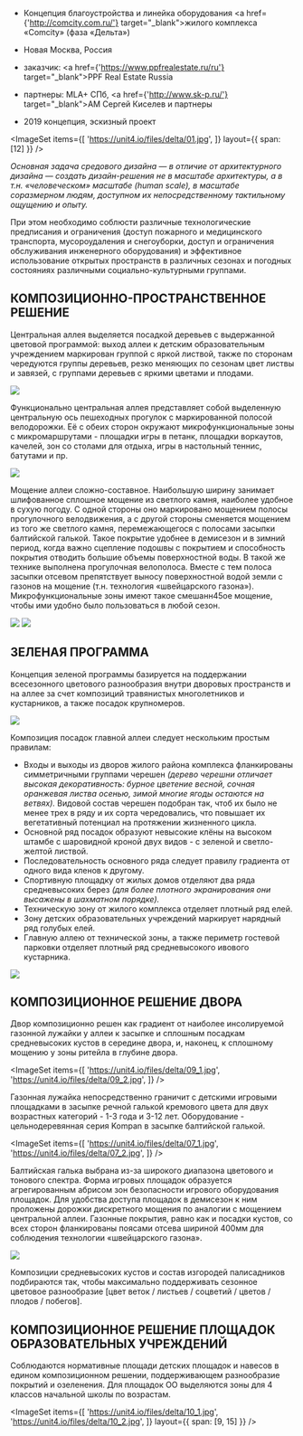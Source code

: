 
<Title>БЛАГОУСТРОЙСТВО ЖИЛОГО КОМПЛЕКСА COMCITY</Title>


- Концепция благоустройства и линейка оборудования
  <a href={'http://comcity.com.ru/'} target="_blank">жилого комплекса «Comcity»</a> (фаза «Дельта»)
- Новая Москва, Россия


- заказчик: <a href={'https://www.ppfrealestate.ru/ru'} target="_blank">PPF Real Estate Russia</a>
- партнеры: MLA+ СПб, <a href={'http://www.sk-p.ru/'} target="_blank">АМ Сергей Киселев и партнеры</a>


- 2019 концепция, эскизный проект

<ImageSet
    items={[
        'https://unit4.io/files/delta/01.jpg',
    ]}
    layout={{
        span: [12]
    }}
/>

_Основная задача средового дизайна — в отличие от архитектурного дизайна — создать
дизайн-решения не в масштабе архитектуры, а в т.н. «человеческом» масштабе (human scale),
в масштабе соразмерном людям, доступном их непосредственному тактильному ощущению и опыту._

При этом необходимо соблюсти различные технологические предписания и ограничения
(доступ пожарного и медицинского транспорта, мусороудаления и снегоуборки, доступ и
ограничения обслуживания инженерного оборудования) и эффективное использование
открытых пространств в различных сезонах и погодных состояниях различными
социально-культурными группами. 

## КОМПОЗИЦИОННО-ПРОСТРАНСТВЕННОЕ РЕШЕНИЕ

Центральная аллея выделяется посадкой деревьев с выдержанной цветовой программой:
выход аллеи к детским образовательным учреждением маркирован группой с яркой листвой,
также по сторонам чередуются группы деревьев, резко меняющих по сезонам цвет листвы и завязей,
с группами деревьев с яркими цветами и плодами.

<Image src='https://unit4.io/files/delta/03.jpg'/>        
            

Функционально центральная аллея представляет собой выделенную центральную ось пешеходных
прогулок с маркированной полосой велодорожки.
Её с обеих сторон окружают микрофункциональные зоны с микромаршрутами - площадки игры в петанк,
площадки воркаутов, качелей, зон со столами для отдыха, игры в настольный теннис, батутами и пр.

<Image src='https://unit4.io/files/delta/11.jpg'/>

Мощение аллеи сложно-составное. Наибольшую ширину занимает шлифованное сплошное мощение
из светлого камня, наиболее удобное в сухую погоду.
С одной стороны оно маркировано мощением полосы прогулочного велодвижения,
а с другой стороны сменяется мощением из того же светлого камня, перемежающегося
с полосами засыпки балтийской галькой. Такое покрытие удобнее в демисезон и в зимний период,
когда важно сцепление подошвы с покрытием и способность покрытия отводить большие объемы
поверхностной воды. В такой же технике выполнена прогулочная велополоса.
Вместе с тем полоса засыпки отсевом препятствует выносу поверхностной водой земли
с газонов на мощение (т.н. технология «швейцарского газона»).
Микрофункциональные зоны имеют такое смешанн45ое мощение,
чтобы ими удобно было пользоваться в любой сезон.

<Image src='https://unit4.io/files/delta/02.jpg'/>
<Image src='https://unit4.io/files/delta/04.jpg'/> 


## ЗЕЛЕНАЯ ПРОГРАММА

Концепция зеленой программы базируется на поддержании всесезонного цветового разнообразия внутри
дворовых пространств и на аллее за счет композиций травянистых многолетников и кустарников,
а также посадок крупномеров.

<Image src='https://unit4.io/files/delta/06.jpg'/>

Композиция посадок главной аллеи следует нескольким простым правилам:
- Входы и выходы из дворов жилого района комплекса фланкированы симметричными группами черешен
  _(дерево черешни отличает высокая декоративность: бурное цветение весной,
  сочная оранжевая листва осенью, зимой многие ягоды остаются на ветвях)._
  Видовой состав черешен подобран так, чтоб их было не менее трех в ряду и их сорта чередовались,
  что повышает их вегетативный потенциал на протяжении жизненного цикла.
- Основной ряд посадок образуют невысокие клёны на высоком штамбе с шаровидной кроной
  двух видов - с зеленой и светло-желтой листвой.
- Последовательность основного ряда следует правилу градиента от одного вида кленов к другому.
- Спортивную площадку от жилых домов отделяют два ряда средневысоких берез
  _(для более плотного экранирования они высажены в шахматном порядке)._
- Техническую зону от жилого комплекса отделяет плотный ряд елей.
- Зону детских образовательных учреждений маркирует нарядный ряд голубых елей.
- Главную аллею от технической зоны, а также периметр гостевой парковки отделяет
  плотный ряд средневысокого ивового кустарника.

<Image src='https://unit4.io/files/delta/05.jpg'/>

## КОМПОЗИЦИОННОЕ РЕШЕНИЕ ДВОРА

Двор композиционно решен как градиент от наиболее инсолируемой газонной лужайки у аллеи
к засыпке и сплошным посадкам средневысоких кустов в середине двора, и, наконец,
к сплошному мощению у зоны ритейла в глубине двора.

<ImageSet
    items={[
        'https://unit4.io/files/delta/09_1.jpg',
        'https://unit4.io/files/delta/09_2.jpg',
    ]}
/>


Газонная лужайка непосредственно граничит с детскими игровыми площадками
в засыпке речной галькой кремового цвета для двух возрастных категорий - 1-3 года и 3-12 лет.
Оборудование - цельнодеревянная серия Kompan в засыпке балтийской галькой. 

<ImageSet
    items={[
        'https://unit4.io/files/delta/07_1.jpg',
        'https://unit4.io/files/delta/07_2.jpg',
    ]}
/>


Балтийская галька выбрана из-за широкого диапазона цветового и тонового спектра.
Форма игровых площадок образуется агрегированным абрисом зон безопасности игрового
оборудования площадок. Для удобства доступа площадок в демисезон к ним проложены дорожки
дискретного мощения по аналогии с мощением центральной аллеи.
Газонные покрытия, равно как и посадки кустов, со всех сторон фланкированы поясами отсева
шириной 400мм для соблюдения технологии «швейцарского газона».

<Image src='https://unit4.io/files/delta/08.jpg'/>

Композиции средневысоких кустов и состав изгородей палисадников подбираются так,
чтобы максимально поддерживать сезонное цветовое разнообразие
[цвет веток / листьев / соцветий / цветов / плодов / побегов].


## КОМПОЗИЦИОННОЕ РЕШЕНИЕ ПЛОЩАДОК ОБРАЗОВАТЕЛЬНЫХ УЧРЕЖДЕНИЙ

Соблюдаются нормативные площади детских площадок и навесов в едином композиционном решении,
поддерживающем разнообразие покрытий и озеленения.
Для площадок ОО выделяются зоны для 4 классов начальной школы по возрастам.

<ImageSet
    items={[
        'https://unit4.io/files/delta/10_1.jpg',
        'https://unit4.io/files/delta/10_2.jpg',
    ]}
    layout={{
        span: [9, 15]
    }}
/>